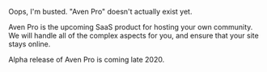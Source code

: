Oops, I'm busted. "Aven Pro" doesn't actually exist yet.

Aven Pro is the upcoming SaaS product for hosting your own community. We will handle all of the complex aspects for you, and ensure that your site stays online.

Alpha release of Aven Pro is coming late 2020.

<!--- © Eric Vicenti 2020. Licensed under Creative Commons BY-NC-SA 4.0 https://creativecommons.org/licenses/by-nc-sa/4.0/ -->
